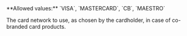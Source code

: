 <ParamField body="PreferredCardNetwork" type="string" >     
**Allowed values:** `VISA`, `MASTERCARD`, `CB`, `MAESTRO`

The card network to use, as chosen by the cardholder, in case of co-branded card products.  
</ParamField>